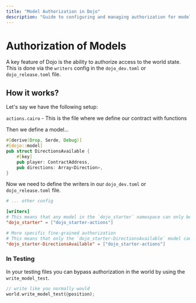 ```yaml
---
title: "Model Authorization in Dojo"
description: "Guide to configuring and managing authorization for model access in Dojo worlds"
---
```


# Authorization of Models

A key feature of Dojo is the ability to authorize access to the world state. This is done via the `writers` config in the `dojo_dev.toml` or `dojo_release.toml` file.

## How it works?

Let's say we have the following setup:

`actions.cairo` - This is the file where we define our contract with functions


Then we define a model...

```rust
#[derive(Drop, Serde, Debug)]
#[dojo::model]
pub struct DirectionsAvailable {
    #[key]
    pub player: ContractAddress,
    pub directions: Array<Direction>,
}
```

Now we need to define the writers in our `dojo_dev.toml` or `dojo_release.toml` file.

```toml
# ... other config

[writers]
# This means that any model in the `dojo_starter` namespace can only be written to by the `dojo_starter-actions` contract.
"dojo_starter" = ["dojo_starter-actions"] 

# More specific fine-grained authorization 
# This means that only the `dojo_starter-DirectionsAvailable` model can be written to by the `dojo_starter-actions` contract.
"dojo_starter-DirectionsAvailable" = ["dojo_starter-actions"]
```

### In Testing

In your testing files you can bypass authorization in the world by using the `write_model_test`.

```rust
// write like you normally would
world.write_model_test(@position);
```
